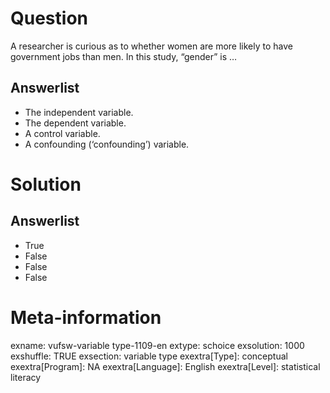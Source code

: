 Question
========
A researcher is curious as to whether women are more likely to have government jobs than men. In this study, "gender" is ...

Answerlist
----------
* The independent variable.
* The dependent variable.
* A control variable.
* A confounding ('confounding') variable.

Solution
========

Answerlist
----------
* True
* False
* False
* False

Meta-information
================
exname: vufsw-variable type-1109-en
extype: schoice
exsolution: 1000
exshuffle: TRUE
exsection: variable type
exextra[Type]: conceptual
exextra[Program]: NA
exextra[Language]: English
exextra[Level]: statistical literacy

